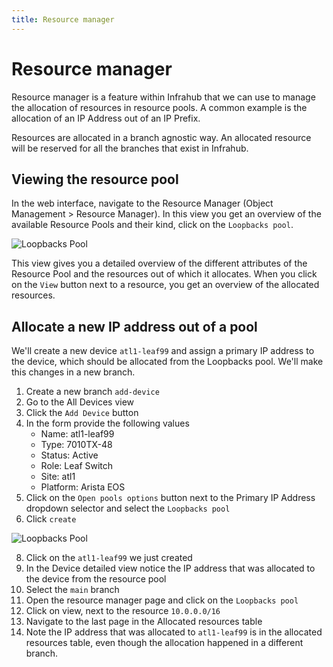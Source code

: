 ```yaml
---
title: Resource manager
---
```


# Resource manager

Resource manager is a feature within Infrahub that we can use to manage the allocation of resources in resource pools. A common example is the allocation of an IP Address out of an IP Prefix.

Resources are allocated in a branch agnostic way. An allocated resource will be reserved for all the branches that exist in Infrahub.

## Viewing the resource pool

In the web interface, navigate to the Resource Manager (Object Management > Resource Manager). In this view you get an overview of the available Resource Pools and their kind, click on the `Loopbacks pool`.

![Loopbacks Pool](../../media/tutorial_resource_manager_loopbacks_pool.png)

This view gives you a detailed overview of the different attributes of the Resource Pool and the resources out of which it allocates. When you click on the `View` button next to a resource, you get an overview of the allocated resources.

## Allocate a new IP address out of a pool

We'll create a new device `atl1-leaf99` and assign a primary IP address to the device, which should be allocated from the Loopbacks pool. We'll make this changes in a new branch.

1. Create a new branch `add-device`
2. Go to the All Devices view
3. Click the `Add Device` button
4. In the form provide the following values
    - Name: atl1-leaf99
    - Type: 7010TX-48
    - Status: Active
    - Role: Leaf Switch
    - Site: atl1
    - Platform: Arista EOS
5. Click on the `Open pools options` button next to the Primary IP Address dropdown selector and select the `Loopbacks pool`
7. Click `create`

![Loopbacks Pool](../../media/tutorial_resource_manager_add_device_form.png)

8. Click on the `atl1-leaf99` we just created
9. In the Device detailed view notice the IP address that was allocated to the device from the resource pool
10. Select the `main` branch
11. Open the resource manager page and click on the `Loopbacks pool`
12. Click on view, next to the resource `10.0.0.0/16`
13. Navigate to the last page in the Allocated resources table
14. Note the IP address that was allocated to `atl1-leaf99` is in the allocated resources table, even though the allocation happened in a different branch.
